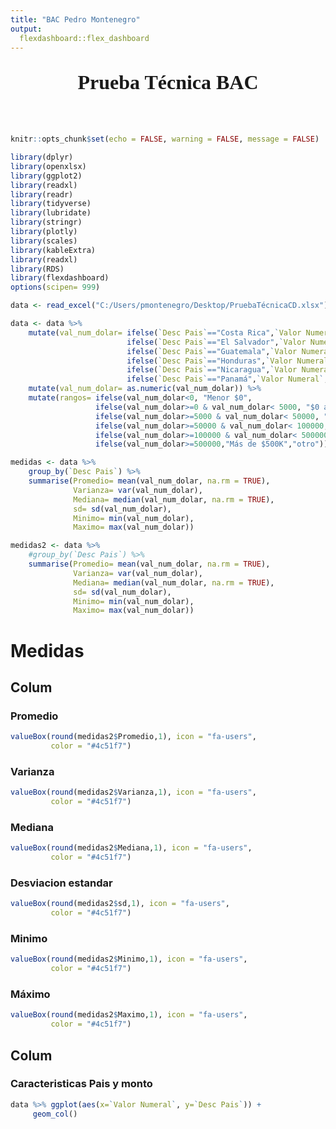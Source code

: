 ```yaml
---
title: "BAC Pedro Montenegro"
output: 
  flexdashboard::flex_dashboard
---
```



<center>
<h2><font size="6.5" FACE="eras bold itc">**Prueba Técnica BAC**</font>
</h2></center>
<br></br>

<style>
.tabset { 
  background-color: #4c51f7;
}
<!-- body { -->
<!--   background-color: white; -->
<!-- } -->
</style>


```r
knitr::opts_chunk$set(echo = FALSE, warning = FALSE, message = FALSE)
```

```r
library(dplyr)
library(openxlsx)
library(ggplot2)
library(readxl)
library(readr)
library(tidyverse)
library(lubridate)
library(stringr)
library(plotly)
library(scales)
library(kableExtra)
library(readxl)
library(RDS)
library(flexdashboard)
options(scipen= 999)

data <- read_excel("C:/Users/pmontenegro/Desktop/PruebaTécnicaCD.xlsx")
```

```r
data <- data %>% 
    mutate(val_num_dolar= ifelse(`Desc Pais`=="Costa Rica",`Valor Numeral`/601,
                          ifelse(`Desc Pais`=="El Salvador",`Valor Numeral`,
                          ifelse(`Desc Pais`=="Guatemala",`Valor Numeral`/7.58,
                          ifelse(`Desc Pais`=="Honduras",`Valor Numeral`/24.3522,
                          ifelse(`Desc Pais`=="Nicaragua",`Valor Numeral`/34.27,
                          ifelse(`Desc Pais`=="Panamá",`Valor Numeral`,"error"))))))) %>%
    mutate(val_num_dolar= as.numeric(val_num_dolar)) %>% 
    mutate(rangos= ifelse(val_num_dolar<0, "Menor $0",
                   ifelse(val_num_dolar>=0 & val_num_dolar< 5000, "$0 a $5K",
                   ifelse(val_num_dolar>=5000 & val_num_dolar< 50000, "$5K a $50K",
                   ifelse(val_num_dolar>=50000 & val_num_dolar< 100000, "$50K a $100K",
                   ifelse(val_num_dolar>=100000 & val_num_dolar< 500000, "$100K a $500K",
                   ifelse(val_num_dolar>=500000,"Más de $500K","otro")))))))

medidas <- data %>% 
    group_by(`Desc Pais`) %>% 
    summarise(Promedio= mean(val_num_dolar, na.rm = TRUE),
              Varianza= var(val_num_dolar),
              Mediana= median(val_num_dolar, na.rm = TRUE),
              sd= sd(val_num_dolar),
              Minimo= min(val_num_dolar),
              Maximo= max(val_num_dolar))

medidas2 <- data %>% 
    #group_by(`Desc Pais`) %>% 
    summarise(Promedio= mean(val_num_dolar, na.rm = TRUE),
              Varianza= var(val_num_dolar),
              Mediana= median(val_num_dolar, na.rm = TRUE),
              sd= sd(val_num_dolar),
              Minimo= min(val_num_dolar),
              Maximo= max(val_num_dolar))
```



Medidas
===========================================================

Colum {data-width=240}
-----------------------------------------------------------

### Promedio

```r
valueBox(round(medidas2$Promedio,1), icon = "fa-users",
         color = "#4c51f7")
```

### Varianza

```r
valueBox(round(medidas2$Varianza,1), icon = "fa-users",
         color = "#4c51f7")
```

### Mediana

```r
valueBox(round(medidas2$Mediana,1), icon = "fa-users",
         color = "#4c51f7")
```

### Desviacion estandar

```r
valueBox(round(medidas2$sd,1), icon = "fa-users",
         color = "#4c51f7")
```

### Minimo

```r
valueBox(round(medidas2$Minimo,1), icon = "fa-users",
         color = "#4c51f7")
```


### Máximo

```r
valueBox(round(medidas2$Maximo,1), icon = "fa-users",
         color = "#4c51f7")
```

Colum 
-----------------------------------------------------------

### **Caracteristicas Pais y monto**

```r
data %>% ggplot(aes(x=`Valor Numeral`, y=`Desc Pais`)) +
     geom_col()

```


